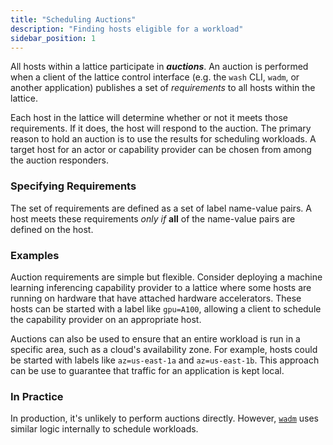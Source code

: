 ```yaml
---
title: "Scheduling Auctions"
description: "Finding hosts eligible for a workload"
sidebar_position: 1
---
```


All hosts within a lattice participate in _**auctions**_. An auction is performed when a client of the lattice control interface (e.g. the `wash` CLI, `wadm`, or another application) publishes a set of _requirements_ to all hosts within the lattice.

Each host in the lattice will determine whether or not it meets those requirements. If it does, the host will respond to the auction. The primary reason to hold an auction is to use the results for scheduling workloads. A target host for an actor or capability provider can be chosen from among the auction responders.

### Specifying Requirements

The set of requirements are defined as a set of label name-value pairs. A host meets these requirements _only if_ **all** of the name-value pairs are defined on the host.

### Examples

Auction requirements are simple but flexible. Consider deploying a machine learning inferencing capability provider to a lattice where some hosts are running on hardware that have attached hardware accelerators. These hosts can be started with a label like `gpu=A100`, allowing a client to schedule the capability provider on an appropriate host.

Auctions can also be used to ensure that an entire workload is run in a specific area, such as a cloud's availability zone. For example, hosts could be started with labels like `az=us-east-1a` and `az=us-east-1b`. This approach can be use to guarantee that traffic for an application is kept local.

### In Practice

In production, it's unlikely to perform auctions directly. However, [`wadm`](/docs/category/declarative-application-deployment-wadm) uses similar logic internally to schedule workloads.
